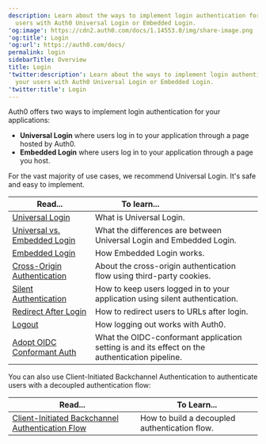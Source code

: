 ```yaml
---
description: Learn about the ways to implement login authentication for your
  users with Auth0 Universal Login or Embedded Login.
'og:image': https://cdn2.auth0.com/docs/1.14553.0/img/share-image.png
'og:title': Login
'og:url': https://auth0.com/docs/
permalink: login
sidebarTitle: Overview
title: Login
'twitter:description': Learn about the ways to implement login authentication for
  your users with Auth0 Universal Login or Embedded Login.
'twitter:title': Login
---
```

Auth0 offers two ways to implement login authentication for your applications:

* **<Tooltip tip="Universal Login: Your application redirects to Universal Login, hosted on Auth0's Authorization Server, to verify a user's identity." cta="View Glossary" href="/docs/glossary?term=Universal+Login">Universal Login</Tooltip>** where users log in to your application through a page hosted by Auth0.
* **Embedded Login** where users log in to your application through a page you host.

For the vast majority of use cases, we recommend Universal Login. It's safe and easy to implement.

<table class="table"><thead>
<tr>
<th><strong>Read...</strong></th>
<th><strong>To learn...</strong>                                </th>
</tr>
</thead>
<tbody>
<tr>
<td><a href="/docs/authenticate/login/auth0-universal-login">Universal Login</a></td>
<td>What is Universal Login.</td>
</tr>
<tr>
<td><a href="/docs/authenticate/login/universal-vs-embedded-login">Universal vs. Embedded Login</a></td>
<td>What the differences are between Universal Login and Embedded Login.</td>
</tr>
<tr>
<td><a href="/docs/authenticate/login/embedded-login">Embedded Login</a></td>
<td>How Embedded Login works.</td>
</tr>
<tr>
<td><a href="/docs/authenticate/login/cross-origin-authentication">Cross-Origin Authentication</a></td>
<td>About the cross-origin authentication flow using third-party cookies.</td>
</tr>
<tr>
<td><a href="/docs/authenticate/login/configure-silent-authentication">Silent Authentication</a></td>
<td>How to keep users logged in to your application using silent authentication.</td>
</tr>
<tr>
<td><a href="/docs/authenticate/login/redirect-users-after-login">Redirect After Login</a></td>
<td>How to redirect users to URLs after login.</td>
</tr>
<tr>
<td><a href="/docs/authenticate/login/logout">Logout</a></td>
<td>How logging out works with Auth0.</td>
</tr>
<tr>
<td><a href="/docs/authenticate/login/oidc-conformant-authentication">Adopt OIDC Conformant Auth</a></td>
<td>What the OIDC-conformant application setting is and its effect on the authentication pipeline.</td>
</tr>
</tbody>
</table>

You can also use Client-Initiated Backchannel Authentication to authenticate users with a decoupled authentication flow:

<table class="table"><thead>
<tr>
<th><strong>Read...</strong></th>
<th><strong>To Learn...</strong></th>
</tr>
</thead>
<tbody>
<tr>
<td><a href="/docs/get-started/authentication-and-authorization-flow/client-initiated-backchannel-authentication-flow">Client-Initiated Backchannel Authentication Flow</a></td>
<td>How to build a decoupled authentication flow.</td>
</tr>
</tbody>
</table>